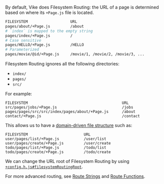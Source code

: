 By default, Vike does Filesystem Routing: the URL of a page is determined based on where its `+Page.js` file is located.

```bash
FILESYSTEM                   URL
pages/about/+Page.js         /about
# `index` is mapped to the empty string
pages/index/+Page.js         /
# Case sensitive
pages/HELLO/+Page.js         /HELLO
# Parameterized
pages/movie/@id/+Page.js     /movie/1, /movie/2, /movie/3, ...
```

Filesystem Routing ignores all the following directories:
 - `index/`
 - `pages/`
 - `src/`

For example:

```
FILESYSTEM                                          URL
src/pages/jobs/+Page.js                             /jobs
pages/pages/src/src/index/pages/about/+Page.js      /about
contact/+Page.js                                    /contact
```

This allows us to have a [domain-driven file structure](/file-structure#domain-driven) such as:

```
FILESYSTEM                         URL
user/pages/list/+Page.js           /user/list
user/pages/create/+Page.js         /user/create
todo/pages/list/+Page.js           /todo/list
todo/pages/create/+Page.js         /todo/create
```

We can change the URL root of Filesystem Routing by using [`+config.h.js#filesystemRoutingRoot`](/filesystemRoutingRoot).

For more advanced routing, see [Route Strings](/route-string) and [Route Functions](route-function).
